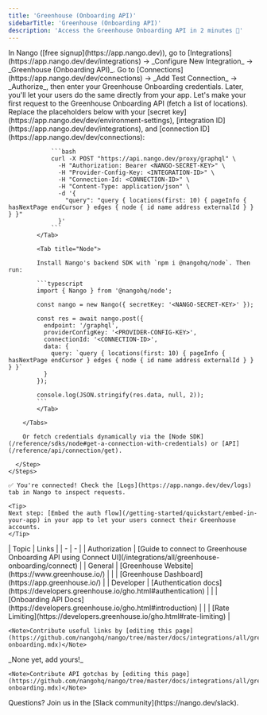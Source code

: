```yaml
---
title: 'Greenhouse (Onboarding API)'
sidebarTitle: 'Greenhouse (Onboarding API)'
description: 'Access the Greenhouse Onboarding API in 2 minutes 💨'
---
```


<Tabs>
  <Tab title="🚀 Quickstart">
    <Steps>
      <Step title="Create an integration">
        In Nango ([free signup](https://app.nango.dev)), go to [Integrations](https://app.nango.dev/dev/integrations) -> _Configure New Integration_ -> _Greenhouse (Onboarding API)_.
      </Step>
      <Step title="Authorize Greenhouse">
        Go to [Connections](https://app.nango.dev/dev/connections) -> _Add Test Connection_ -> _Authorize_, then enter your Greenhouse Onboarding credentials. Later, you'll let your users do the same directly from your app.
      </Step>
      <Step title="Call the Greenhouse Onboarding API">
        Let's make your first request to the Greenhouse Onboarding API (fetch a list of locations). Replace the placeholders below with your [secret key](https://app.nango.dev/dev/environment-settings), [integration ID](https://app.nango.dev/dev/integrations), and [connection ID](https://app.nango.dev/dev/connections):
        <Tabs>
            <Tab title="cURL">

                ```bash
                curl -X POST "https://api.nango.dev/proxy/graphql" \
                  -H "Authorization: Bearer <NANGO-SECRET-KEY>" \
                  -H "Provider-Config-Key: <INTEGRATION-ID>" \
                  -H "Connection-Id: <CONNECTION-ID>" \
                  -H "Content-Type: application/json" \
                  -d '{
                    "query": "query { locations(first: 10) { pageInfo { hasNextPage endCursor } edges { node { id name address externalId } } } }"
                  }'
                ```
            </Tab>

            <Tab title="Node">

            Install Nango's backend SDK with `npm i @nangohq/node`. Then run:

            ```typescript
            import { Nango } from '@nangohq/node';

            const nango = new Nango({ secretKey: '<NANGO-SECRET-KEY>' });

            const res = await nango.post({
              endpoint: '/graphql',
              providerConfigKey: '<PROVIDER-CONFIG-KEY>',
              connectionId: '<CONNECTION-ID>',
              data: {
                query: `query { locations(first: 10) { pageInfo { hasNextPage endCursor } edges { node { id name address externalId } } } }`
              }
            });

            console.log(JSON.stringify(res.data, null, 2));
            ```
            </Tab>

        </Tabs>

        Or fetch credentials dynamically via the [Node SDK](/reference/sdks/node#get-a-connection-with-credentials) or [API](/reference/api/connection/get).

      </Step>
    </Steps>

    ✅ You're connected! Check the [Logs](https://app.nango.dev/dev/logs) tab in Nango to inspect requests.

    <Tip>
    Next step: [Embed the auth flow](/getting-started/quickstart/embed-in-your-app) in your app to let your users connect their Greenhouse accounts.
    </Tip>
  </Tab>
  <Tab title="🔗 Useful links">
    | Topic | Links | 
    | - | - | 
    | Authorization | [Guide to connect to Greenhouse Onboarding API using Connect UI](/integrations/all/greenhouse-onboarding/connect) |
    | General | [Greenhouse Website](https://www.greenhouse.io/) |
    | | [Greenhouse Dashboard](https://app.greenhouse.io/) |
    | Developer | [Authentication docs](https://developers.greenhouse.io/gho.html#authentication) |
    | | [Onboarding API Docs](https://developers.greenhouse.io/gho.html#introduction) |
    | | [Rate Limiting](https://developers.greenhouse.io/gho.html#rate-limiting) |

    <Note>Contribute useful links by [editing this page](https://github.com/nangohq/nango/tree/master/docs/integrations/all/greenhouse-onboarding.mdx)</Note>
  </Tab>
  <Tab title="🚨 API gotchas">
    _None yet, add yours!_

    <Note>Contribute API gotchas by [editing this page](https://github.com/nangohq/nango/tree/master/docs/integrations/all/greenhouse-onboarding.mdx)</Note>
  </Tab>
</Tabs>

<Info>
    Questions? Join us in the [Slack community](https://nango.dev/slack).
</Info>
